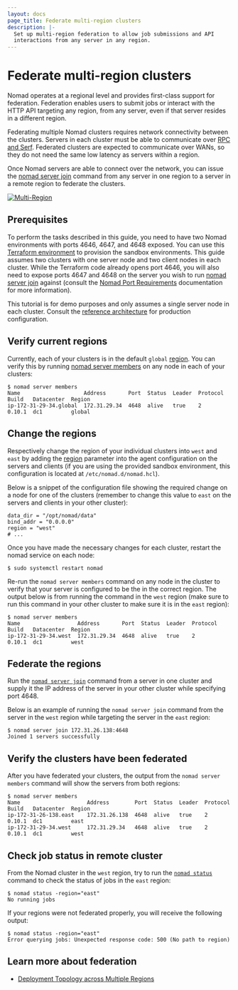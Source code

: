 ```yaml
---
layout: docs
page_title: Federate multi-region clusters
description: |-
  Set up multi-region federation to allow job submissions and API
  interactions from any server in any region.
---
```


# Federate multi-region clusters

Nomad operates at a regional level and provides first-class support for
federation. Federation enables users to submit jobs or interact with the HTTP
API targeting any region, from any server, even if that server resides in a
different region.

Federating multiple Nomad clusters requires network connectivity between the
clusters. Servers in each cluster must be able to communicate over [RPC and
Serf][ports-used]. Federated clusters are expected to communicate over WANs, so
they do not need the same low latency as servers within a region.

Once Nomad servers are able to connect over the network, you can issue the
[nomad server join][server-join] command from any server in one region to a
server in a remote region to federate the clusters.

[![Multi-Region][multi-region-pic]][multi-region-pic]

## Prerequisites

To perform the tasks described in this guide, you need to have two Nomad
environments with ports 4646, 4647, and 4648 exposed. You can use this
[Terraform environment][nomad-tf] to provision the sandbox environments. This
guide assumes two clusters with one server node and two client nodes in each
cluster. While the Terraform code already opens port 4646, you will also need to
expose ports 4647 and 4648 on the server you wish to run [nomad server
join][server-join] against (consult the [Nomad Port Requirements][ports-used]
documentation for more information).

<Note>

 This tutorial is for demo purposes and only assumes a single server
node in each cluster. Consult the [reference architecture][reference-arch] for
production configuration.

</Note>

## Verify current regions

Currently, each of your clusters is in the default `global`
[region][region-config]. You can verify this by running [nomad server
members][nomad-server-members] on any node in each of your clusters:

```shell-session
$ nomad server members
Name                    Address       Port  Status  Leader  Protocol  Build   Datacenter  Region
ip-172-31-29-34.global  172.31.29.34  4648  alive   true    2         0.10.1  dc1         global
```

## Change the regions

Respectively change the region of your individual clusters into `west` and
`east` by adding the [region][region-config] parameter into the agent
configuration on the servers and clients (if you are using the provided sandbox
environment, this configuration is located at `/etc/nomad.d/nomad.hcl`).

Below is a snippet of the configuration file showing the required change on a
node for one of the clusters (remember to change this value to `east` on the
servers and clients in your other cluster):

```hcl
data_dir = "/opt/nomad/data"
bind_addr = "0.0.0.0"
region = "west"
# ...
```

Once you have made the necessary changes for each cluster, restart the nomad
service on each node:

```shell-session
$ sudo systemctl restart nomad
```

Re-run the `nomad server members` command on any node in the cluster to verify
that your server is configured to be the in the correct region. The output below
is from running the command in the `west` region (make sure to run this command
in your other cluster to make sure it is in the `east` region):

```shell-session
$ nomad server members
Name                  Address       Port  Status  Leader  Protocol  Build   Datacenter  Region
ip-172-31-29-34.west  172.31.29.34  4648  alive   true    2         0.10.1  dc1         west
```

## Federate the regions

Run the [`nomad server join`][server-join] command from a server in one cluster
and supply it the IP address of the server in your other cluster while
specifying port 4648.

Below is an example of running the `nomad server join` command from the server
in the `west` region while targeting the server in the `east` region:

```shell-session
$ nomad server join 172.31.26.138:4648
Joined 1 servers successfully
```

## Verify the clusters have been federated

After you have federated your clusters, the output from the `nomad server members` command will show the servers from both regions:

```shell-session
$ nomad server members
Name                     Address        Port  Status  Leader  Protocol  Build   Datacenter  Region
ip-172-31-26-138.east    172.31.26.138  4648  alive   true    2         0.10.1  dc1         east
ip-172-31-29-34.west     172.31.29.34   4648  alive   true    2         0.10.1  dc1         west
```

## Check job status in remote cluster

From the Nomad cluster in the `west` region, try to run the [`nomad status`][nomad-status] command to check the status of jobs in the `east` region:

```shell-session
$ nomad status -region="east"
No running jobs
```

If your regions were not federated properly, you will receive the following
output:

```shell-session
$ nomad status -region="east"
Error querying jobs: Unexpected response code: 500 (No path to region)
```

## Learn more about federation

- [Deployment Topology across Multiple Regions][multi-region]

[multi-region]: /nomad/docs/deploy/production/reference-architecture#deployment-topology-across-multiple-regions
[multi-region-pic]: /img/clusters/nomad-multi-region.png
[nomad-server-members]: /nomad/commands/server/members
[nomad-status]: /nomad/commands/status
[nomad-tf]: https://github.com/hashicorp/nomad/tree/master/terraform#provision-a-nomad-cluster-in-the-cloud
[ports-used]: /nomad/docs/deploy/production/requirements#ports-used
[reference-arch]: /nomad/docs/deploy/production/reference-architecture
[region-config]: /nomad/docs/configuration#region
[server-join]: /nomad/commands/server/join
